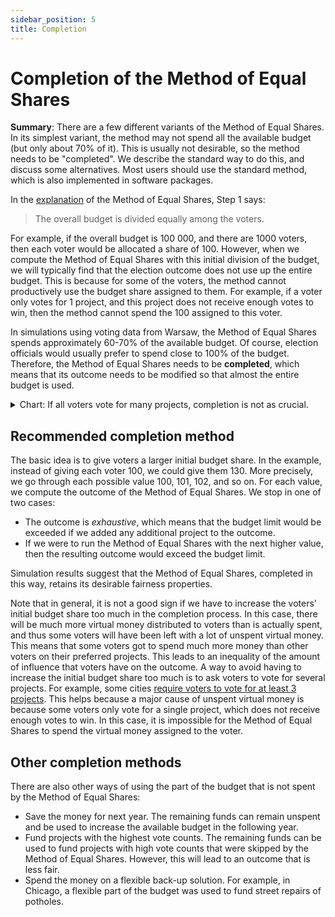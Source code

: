 ```yaml
---
sidebar_position: 5
title: Completion
---
```



# Completion of the Method of Equal Shares

<div class="summary">
<b>Summary</b>:
There are a few different variants of the Method of Equal Shares. In its simplest variant, the method may not spend all the available budget (but only about 70% of it). This is usually not desirable, so the method needs to be "completed". We describe the standard way to do this, and discuss some alternatives. Most users should use the standard method, which is also implemented in software packages.
</div>

In the [explanation](../explanation) of the Method of Equal Shares, Step 1 says:

> The overall budget is divided equally among the voters.

For example, if the overall budget is <CurrencySymbol/>100 000, and there are 1000 voters, then each voter would be allocated a share of <CurrencySymbol/>100.
However, when we compute the Method of Equal Shares with this initial division of the budget, we will typically find that the election outcome does not use up the entire budget.
This is because for some of the voters, the method cannot productively use the budget share assigned to them.
For example, if a voter only votes for 1 project, and this project does not receive enough votes to win, then the method cannot spend the <CurrencySymbol/>100 assigned to this voter.

In simulations using voting data from Warsaw, the Method of Equal Shares spends approximately 60-70% of the available budget.
Of course, election officials would usually prefer to spend close to 100% of the budget.
Therefore, the Method of Equal Shares needs to be **completed**, which means that its outcome needs to be modified so that almost the entire budget is used.

<details>
<summary><SemiBold>Chart</SemiBold>: If all voters vote for many projects, completion is not as crucial.</summary>

The root cause of the Method of Equal Shares often only spending 60-70% of the available budget is that some voters only vote for a small number of projects.
We can see this effect by running a simulation based on data from Warsaw (2020-22). 

In Warsaw, voters are allowed to vote for up to 15 projects in their district.
We can simulate what would have happened if Warsaw had a minimum number of votes in place by counting only those votes in the dataset that have voted for sufficiently many projects.
This way, we can simulate a minimum vote count of 2, 3, 4, ..., 15.
For each minimum, we can check what percent of the budget is used by the Method of Equal Shares when only run on the subset of votes that have voted for at least the minimum number of projects.

The results suggest that once voters vote for at least 8 projects, more than 90% of the budget is used.
<Datawrapper src="//datawrapper.dwcdn.net/bPA91/2/" />
</details>

## Recommended completion method

The basic idea is to give voters a larger initial budget share. 
In the example, instead of giving each voter <CurrencySymbol/>100, we could give them <CurrencySymbol/>130.
More precisely, we go through each possible value <CurrencySymbol/>100, <CurrencySymbol/>101, <CurrencySymbol/>102, and so on.
For each value, we compute the outcome of the Method of Equal Shares.
We stop in one of two cases:
* The outcome is _exhaustive_, which means that the budget limit would be exceeded if we added any additional project to the outcome.
* If we were to run the Method of Equal Shares with the next higher value, then the resulting outcome would exceed the budget limit.

Simulation results suggest that the Method of Equal Shares, completed in this way, retains its desirable fairness properties.

Note that in general, it is not a good sign if we have to increase the voters' initial budget share too much in the completion process. In this case, there will be much more virtual money distributed to voters than is actually spent, and thus some voters will have been left with a lot of unspent virtual money. This means that some voters got to spend much more money than other voters on their preferred projects. This leads to an inequality of the amount of influence that voters have on the outcome.
A way to avoid having to increase the initial budget share too much is to ask voters to vote for several projects. For example, some cities [require voters to vote for at least 3 projects](input-formats#minimum-number-of-approvals). This helps because a major cause of unspent virtual money is because some voters only vote for a single project, which does not receive enough votes to win. In this case, it is impossible for the Method of Equal Shares to spend the virtual money assigned to the voter.

## Other completion methods

There are also other ways of using the part of the budget that is not spent by the Method of Equal Shares:

* <SemiBold>Save the money for next year</SemiBold>. The remaining funds can remain unspent and be used to increase the available budget in the following year.
* <SemiBold>Fund projects with the highest vote counts</SemiBold>. The remaining funds can be used to fund projects with high vote counts that were skipped by the Method of Equal Shares. However, this will lead to an outcome that is less fair.
* <SemiBold>Spend the money on a flexible back-up solution</SemiBold>. For example, in Chicago, a flexible part of the budget was used to fund street repairs of potholes.